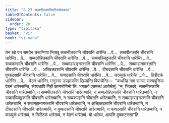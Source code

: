 ```yaml
---
title: "8.27 सब्बनीलकादिपटिक्खेपकथा"
tableOfContents: false
sidebar:
  order: 20
type: "tipitaka"
basket: "vi"
book: "vi-maha"
---
```



<DynamicBreadcrumb />

<Division number="372" book="vi-maha">

<Paragraph number="1720" book="vi-maha">
तेन खो पन समयेन छब्बग्गिया भिक्खू सब्बनीलकानि चीवरानि धारेन्ति …पे…  सब्बपीतकानि चीवरानि धारेन्ति …पे…  सब्बलोहितकानि चीवरानि धारेन्ति …पे…  सब्बमञ्जिट्ठकानि चीवरानि धारेन्ति …पे…  सब्बकण्हानि चीवरानि धारेन्ति …पे…  सब्बमहारङ्गरत्तानि चीवरानि धारेन्ति …पे…  सब्बमहानामरत्तानि चीवरानि धारेन्ति …पे…  अच्छिन्नदसानि चीवरानि धारेन्ति …पे…  दीघदसानि चीवरानि धारेन्ति …पे…  पुप्फदसानि चीवरानि धारेन्ति …पे…  फणदसानि चीवरानि धारेन्ति …पे…  कञ्चुकं धारेन्ति …पे…  तिरीटकं धारेन्ति …पे…  वेठनं धारेन्ति. मनुस्सा उज्झायन्ति खिय्यन्ति विपाचेन्ति—  “कथञ्हि नाम समणा सक्यपुत्तिया वेठनं धारेस्सन्ति, सेय्यथापि गिही कामभोगिनो”ति. भगवतो एतमत्थं आरोचेसुं. “न, भिक्खवे, सब्बनीलकानि चीवरानि धारेतब्बानि, न सब्बपीतकानि चीवरानि धारेतब्बानि, न सब्बलोहितकानि चीवरानि धारेतब्बानि, न सब्बमञ्जिट्ठकानि चीवरानि धारेतब्बानि, न सब्बकण्हानि चीवरानि धारेतब्बानि, न सब्बमहारङ्गरत्तानि चीवरानि धारेतब्बानि, न सब्बमहानामरत्तानि चीवरानि धारेतब्बानि, न अच्छिन्नदसानि चीवरानि धारेतब्बानि, न दीघदसानि चीवरानि धारेतब्बानि, न पुप्फदसानि चीवरानि धारेतब्बानि, न फणदसानि चीवरानि धारेतब्बानि, न कञ्चुकं धारेतब्बं, न तिरीटकं धारेतब्बं, न वेठनं धारेतब्बं. यो धारेय्य, आपत्ति दुक्कटस्सा”ति.
</Paragraph>
</Division>